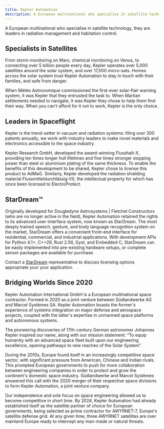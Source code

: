 ```yaml
---
title: Kepler Automation
description: A European multinational who specialise in satellite technology, they are leaders in radiation management and habitation control.
---
```



A European multinational who specialise in satellite technology, they are leaders in radiation management and habitation control.

## Specialists in Satellites
From storm-monitoring on Mars, chemical monitoring on Venus, to connecting over 5 billion people every day, Kepler operates over 5,000 satellites around the solar system, and over 17,000 micro-sats. Homes across the solar system trust Kepler Automation to stay in touch with their families, and safe from danger.

When Météo Astronomique commissioned the first-ever solar-flair warning system, it was Kepler that they entrusted the task to. When Martian settlements needed to navigate, it was Kepler they chose to help them find their way. When you can't afford for it not to work, Kepler is the only choice.

## Leaders in Spaceflight
Kepler is the trend-setter in vacuum and radiation systems: filing over 300 patents annually, we work with industry leaders to make novel materials and electronics accessible to the space industry.

Kepler Research GmbH, developed the award-winning Flusshalt-X, providing ten times longer hull lifetimes and five times stronger stopping power than steel or aluminium plating of the same thickness. To enable the benefits of this development to be shared, Kepler chose to license this product to AdMaG. Similarly, Kepler developed the radiation shielding material Flussmitteldurchlässig-VII, the intellectual property for which has since been licensed to ElectroProtect.

## StarDream™
Originally developed for Dougledyne Astrosystems | Fletchel Constructors (who are no longer active in the field), Kepler Automation retained the rights to its advanced user-interface system, now known as StarDream. The most deeply trained speech, gesture, and body language recognition system on the market, StarDream offers a convenient front-end interface for residential, commercial, and industrial applications. With development APIs for Python 4.1+, C++29, Rust 2.56, Gyst, and Embedded C, StarDream can be easily implemented into pre-existing hardware setups, or complete sensor packages are available for purchase.

Contact a [StarDream](https://uksdc.org/competition-resources/subcontractors/stardream/) representative to discuss licensing options appropriate your your application.

## Bridging Worlds Since 2020
Kepler Automation International GmbH is a European multinational space contractor. Formed in 2020 as a joint venture between Südlandwerke AG and Marcel Systèmes SA. Kepler Automation boasts the former's experience of systems integration on major defense and aerospace projects, coupled with the latter's expertise in unmanned space platforms and autonomous systems.

The pioneering discoveries of 17th-century German astronomer Johannes Kepler inspired our name, along with our mission statement: “To equip humanity with an advanced space fleet built upon our engineering excellence, opening pathways to new reaches of the Solar System”.

During the 2010s, Europe found itself in an increasingly competitive space sector, with significant pressure from American, Chinese and Indian rivals. This prompted European governments to push for more collaboration
between engineering companies in order to protect and grow the continent's domestic space industry. Südlandwerke and Marcel Systèmes answered this call with the 2020 merger of their respective space divisions to form Kepler Automation, a joint venture company.

Our independence and sole focus on space engineering allowed
us to become competitive in short time. By 2024, Kepler Automation had already established itself as the satellite partner of choice for European governments, being selected as prime contractor for AWYRNET-7, Europe's satellite defense grid. At any given time, three AWYRNET satellites are over mainland Europe ready to intercept any man-made or natural threats.